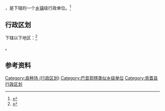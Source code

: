 {{中国乡级行政区|65/28/26/401/000}}

'''{{PAGENAMEBASE}}'''，是{{PRC admin/fullname|65/28/26/401/000|3}}下辖的一个[[乡镇|乡镇]]级行政单位。<ref>{{PRC admin/ref sgc|{{PRC admin/parent|65/28/26/401/000}}}}</ref>

== 行政区划 ==

{{PAGENAMEBASE}}下辖以下地区：<ref>{{PRC admin/ref sgc|65/28/26/401/000}}</ref>

{{PRC admin/children|65/28/26/401/000}}。

== 参考资料 ==

{{reflist}}

{{焉耆回族自治县行政区划}}
{{新疆行政区划小作品}}

[[Category:良种场_(行政区划)|Category:良种场 (行政区划)]]
[[Category:巴音郭楞类似乡级单位|Category:巴音郭楞类似乡级单位]]
[[Category:焉耆县行政区划|Category:焉耆县行政区划]]